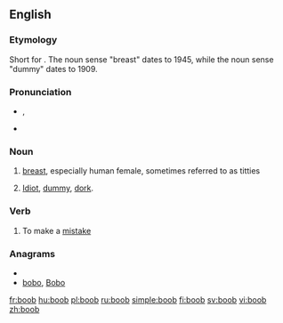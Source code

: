 ==English==

===Etymology===
Short for {{term|booby}}. The noun sense "breast" dates to 1945, while the noun sense "dummy" dates to 1909.

===Pronunciation===
* {{IPA|/ˈbuːb/}}, {{SAMPA|/"bu:b/}}
* {{rhymes|uːb}}

===Noun===
{{en-noun}}

# {{slang}} [[breast]], especially human female, sometimes referred to as titties
# {{informal|pejorative}} [[idiot|Idiot]], [[dummy]], [[dork]].

===Verb===
{{en-verb}}

# {{informal|intransitive}} To make a [[mistake]]

===Anagrams===
* {{alphagram|bboo}}
* [[bobo#English|bobo]], [[Bobo#English|Bobo]]

[[fr:boob]]
[[hu:boob]]
[[pl:boob]]
[[ru:boob]]
[[simple:boob]]
[[fi:boob]]
[[sv:boob]]
[[vi:boob]]
[[zh:boob]]